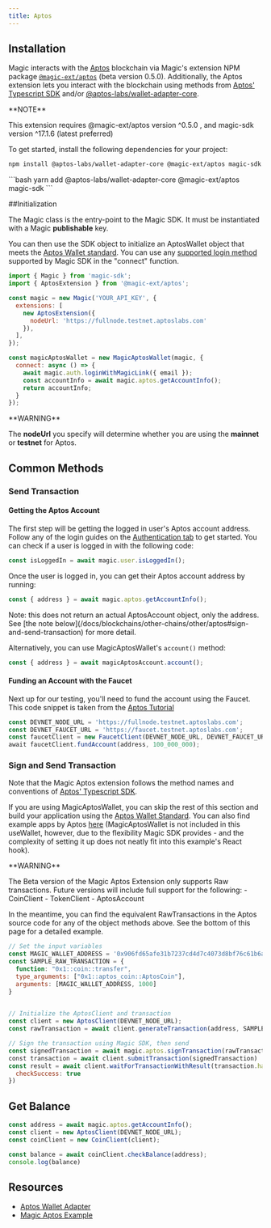 ---
title: Aptos
---


## Installation

Magic interacts with the [Aptos](https://aptoslabs.com/) blockchain via Magic's extension NPM package [`@magic-ext/aptos`](https://www.npmjs.com/package/@magic-ext/aptos) (beta version 0.5.0). Additionally, the Aptos extension lets you interact with the blockchain using methods from [Aptos' Typescript SDK](https://aptos.dev/sdks/ts-sdk/index) and/or [@aptos-labs/wallet-adapter-core](https://github.com/aptos-labs/aptos-wallet-adapter).

<Info>
**NOTE**

This extension requires @magic-ext/aptos version ^0.5.0 , and magic-sdk version ^17.1.6 (latest preferred)
</Info>

To get started, install the following dependencies for your project:
<Tabs>
  <Tab title="NPM">
```bash
npm install @aptos-labs/wallet-adapter-core @magic-ext/aptos magic-sdk

```
  </Tab>
  <Tab title="Yarn">
```bash
yarn add @aptos-labs/wallet-adapter-core @magic-ext/aptos magic-sdk
```
  </Tab>
</Tabs>

##Initialization

The Magic class is the entry-point to the Magic SDK. It must be instantiated with a Magic **publishable** key.

You can then use the SDK object to initialize an AptosWallet object that meets the [Aptos Wallet standard](https://aptos.dev/standards/wallets/). You can use any [supported login method](/docs/embedded-wallet/authentication/overview) supported by Magic SDK in the "connect" function.

```js Javascript
import { Magic } from 'magic-sdk';
import { AptosExtension } from '@magic-ext/aptos';

const magic = new Magic('YOUR_API_KEY', {
  extensions: [
    new AptosExtension({
      nodeUrl: 'https://fullnode.testnet.aptoslabs.com'
    }),
  ],
});

const magicAptosWallet = new MagicAptosWallet(magic, {
  connect: async () => {
    await magic.auth.loginWithMagicLink({ email });
    const accountInfo = await magic.aptos.getAccountInfo();
    return accountInfo;
  }
});
```

<Warning>
**WARNING**

The **nodeUrl** you specify will determine whether you are using the **mainnet** or **testnet** for Aptos.

</Warning>

## Common Methods

### Send Transaction

#### Getting the Aptos Account

The first step will be getting the logged in user's Aptos account address. Follow any of the login guides on the [Authentication tab](/docs/embedded-wallet/authentication/overview) to get started. You can check if a user is logged in with the following code:

```javascript Javascript
const isLoggedIn = await magic.user.isLoggedIn();
```

Once the user is logged in, you can get their Aptos account address by running:

```Javascript Javascript
const { address } = await magic.aptos.getAccountInfo();
```
<Info>
  Note: this does not return an actual AptosAccount object, only the address. See [the note below](/docs/blockchains/other-chains/other/aptos#sign-and-send-transaction) for more detail.
</Info>

Alternatively, you can use MagicAptosWallet's `account()` method:

```Javascript Javascript
const { address } = await magicAptosAccount.account();
```


#### Funding an Account with the Faucet

Next up for our testing, you'll need to fund the account using the Faucet. This code snippet is taken from the [Aptos Tutorial](https://aptos.dev/tutorials/your-first-transaction#step-43-creating-blockchain-accounts)

```Javascript Javascript
const DEVNET_NODE_URL = 'https://fullnode.testnet.aptoslabs.com';
const DEVNET_FAUCET_URL = 'https://faucet.testnet.aptoslabs.com';
const faucetClient = new FaucetClient(DEVNET_NODE_URL, DEVNET_FAUCET_URL);
⁠await faucetClient.fundAccount(address, 100_000_000);
```

### Sign and Send Transaction

Note that the Magic Aptos extension follows the method names and conventions of [Aptos' Typescript SDK](https://aptos.dev/sdks/ts-sdk/index).

If you are using MagicAptosWallet, you can skip the rest of this section and build your application using the [Aptos Wallet Standard](https://aptos.dev/standards/wallets/). You can also find example apps by Aptos [here](https://github.com/aptos-labs/aptos-wallet-adapter/tree/main/apps/nextjs-example) (MagicAptosWallet is not included in this useWallet, however, due to the flexibility Magic SDK provides - and the complexity of setting it up does not neatly fit into this example's React hook).

<Warning>
**WARNING**

The Beta version of the Magic Aptos Extension only supports Raw transactions. Future versions will include full support for the following: - CoinClient - TokenClient⁠ - AptosAccount

In the meantime, you can find the equivalent RawTransactions in the Aptos source code for any of the object methods above. See the bottom of this page for a detailed example.
</Warning>

```javascript Javascript
// Set the input variables
const MAGIC_WALLET_ADDRESS = '0x906fd65afe31b7237cd4d7c4073d8bf76c61b6a24ec64dd26f0c16de5c2444d5'
const SAMPLE_RAW_TRANSACTION = {
  function: "0x1::coin::transfer",
  type_arguments: ["0x1::aptos_coin::AptosCoin"],
  arguments: [MAGIC_WALLET_ADDRESS, 1000]
}

⁠
// Initialize the AptosClient and transaction
const client = new AptosClient(DEVNET_NODE_URL);
const rawTransaction = await client.generateTransaction(address, SAMPLE_RAW_TRANSACTION)

// Sign the transaction using Magic SDK, then send
const signedTransaction = await magic.aptos.signTransaction(rawTransaction)
⁠const transaction = await client.submitTransaction(signedTransaction)
const result = await client.waitForTransactionWithResult(transaction.hash, {
  checkSuccess: true
})
```


## Get Balance

```Javascript Javascript
const address = await magic.aptos.getAccountInfo();
const client = new AptosClient(DEVNET_NODE_URL);
const coinClient = new CoinClient(client);

const balance = await coinClient.checkBalance(address);
console.log(balance)
```
## Resources

* [Aptos Wallet Adapter](https://github.com/magiclabs/aptos-wallet-adapter)
* [Magic Aptos Example](https://github.com/magiclabs/example-aptos)
